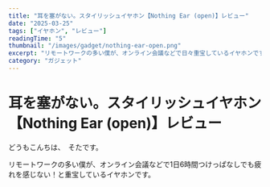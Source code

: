 ```yaml
---
title: "耳を塞がない。スタイリッシュイヤホン【Nothing Ear (open)】レビュー"
date: "2025-03-25"
tags: ["イヤホン", "レビュー"]
readingTime: "5"
thumbnail: "/images/gadget/nothing-ear-open.png"
excerpt: "リモートワークの多い僕が、オンライン会議などで日々重宝しているイヤホンです。"
category: "ガジェット"
---
```


# 耳を塞がない。スタイリッシュイヤホン【Nothing Ear (open)】レビュー

どうもこんちは、　そたです。

リモートワークの多い僕が、オンライン会議などで1日6時間つけっぱなしでも疲れを感じない！と重宝しているイヤホンです。
